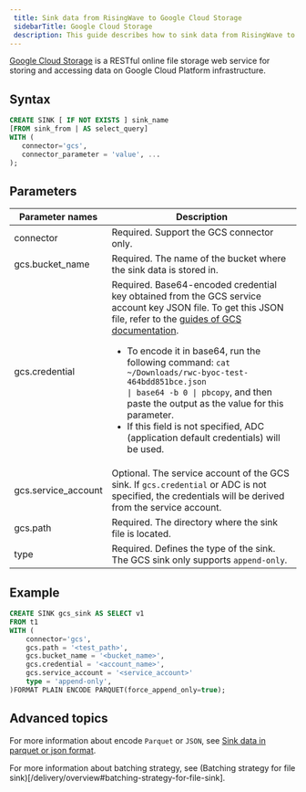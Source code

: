 ```yaml
---
 title: Sink data from RisingWave to Google Cloud Storage
 sidebarTitle: Google Cloud Storage
 description: This guide describes how to sink data from RisingWave to Google Cloud Storage sink using GCS connector in RisingWave.
---
```


[Google Cloud Storage](https://cloud.google.com/storage/docs) is a RESTful online file storage web service for storing and accessing data on Google Cloud Platform infrastructure.

## Syntax

```sql
CREATE SINK [ IF NOT EXISTS ] sink_name
[FROM sink_from | AS select_query]
WITH (
   connector='gcs',
   connector_parameter = 'value', ...
);
```

## Parameters

| Parameter names | Description |
|-|-|
| connector             | Required. Support the GCS connector only.|
| gcs.bucket_name        | Required. The name of the bucket where the sink data is stored in. |
| gcs.credential             | Required. Base64-encoded credential key obtained from the GCS service account key JSON file. To get this JSON file, refer to the [guides of GCS documentation](https://cloud.google.com/iam/docs/keys-create-delete#iam-service-account-keys-create-console). <ul><li>To encode it in base64, run the following command: <code>cat ~/Downloads/rwc-byoc-test-464bdd851bce.json &#124; base64 -b 0 &#124; pbcopy</code>, and then paste the output as the value for this parameter.</li><li>If this field is not specified, ADC (application default credentials) will be used.</li></ul>|
| gcs.service_account| Optional. The service account of the GCS sink. If `gcs.credential` or ADC is not specified, the credentials will be derived from the service account.|
| gcs.path | Required. The directory where the sink file is located. |
| type | Required. Defines the type of the sink. The GCS sink only supports `append-only`. |

## Example

```sql
CREATE SINK gcs_sink AS SELECT v1
FROM t1
WITH (
    connector='gcs',
    gcs.path = '<test_path>',
    gcs.bucket_name = '<bucket_name>',
    gcs.credential = '<account_name>',
    gcs.service_account = '<service_account>'
    type = 'append-only',
)FORMAT PLAIN ENCODE PARQUET(force_append_only=true);
```

## Advanced topics

For more information about encode `Parquet` or `JSON`, see [Sink data in parquet or json format](/delivery/overview#sink-data-in-parquet-or-json-format).

For more information about batching strategy, see (Batching strategy for file sink)[/delivery/overview#batching-strategy-for-file-sink].
